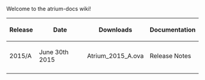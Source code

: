 Welcome to the atrium-docs wiki!

{|
! Release 
! Date 
! Downloads 
! Documentation
|-
| 2015/A || June 30th 2015 || Atrium_2015_A.ova || Release Notes
|-
|}